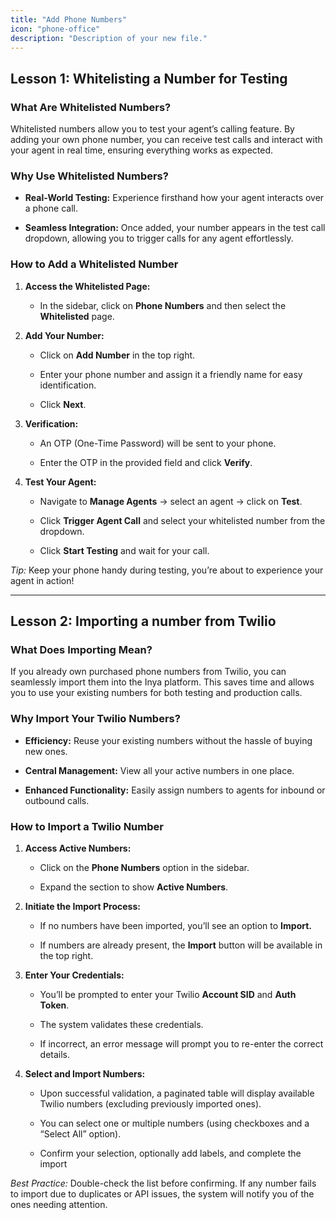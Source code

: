 ```yaml
---
title: "Add Phone Numbers"
icon: "phone-office"
description: "Description of your new file."
---
```


## Lesson 1: Whitelisting a Number for Testing

### What Are Whitelisted Numbers?

Whitelisted numbers allow you to test your agent’s calling feature. By adding your own phone number, you can receive test calls and interact with your agent in real time, ensuring everything works as expected.

### Why Use Whitelisted Numbers?

* **Real-World Testing:** Experience firsthand how your agent interacts over a phone call.

* **Seamless Integration:** Once added, your number appears in the test call dropdown, allowing you to trigger calls for any agent effortlessly.

### How to Add a Whitelisted Number

1. **Access the Whitelisted Page:**

   * In the sidebar, click on **Phone Numbers** and then select the **Whitelisted** page.

2. **Add Your Number:**

   * Click on **Add Number** in the top right.

   * Enter your phone number and assign it a friendly name for easy identification.

   * Click **Next**.

3. **Verification:**

   * An OTP (One-Time Password) will be sent to your phone.

   * Enter the OTP in the provided field and click **Verify**.

4. **Test Your Agent:**

   * Navigate to **Manage Agents** → select an agent → click on **Test**.

   * Click **Trigger Agent Call** and select your whitelisted number from the dropdown.

   * Click **Start Testing** and wait for your call.

*Tip:* Keep your phone handy during testing, you’re about to experience your agent in action!

***

## Lesson 2: Importing a number from Twilio

### What Does Importing Mean?

If you already own purchased phone numbers from Twilio, you can seamlessly import them into the Inya platform. This saves time and allows you to use your existing numbers for both testing and production calls.

### Why Import Your Twilio Numbers?

* **Efficiency:** Reuse your existing numbers without the hassle of buying new ones.

* **Central Management:** View all your active numbers in one place.

* **Enhanced Functionality:** Easily assign numbers to agents for inbound or outbound calls.

### How to Import a Twilio Number

1. **Access Active Numbers:**

   * Click on the **Phone Numbers** option in the sidebar.

   * Expand the section to show **Active Numbers**.

2. **Initiate the Import Process:**

   * If no numbers have been imported, you’ll see an option to **Import.**

   * If numbers are already present, the **Import** button will be available in the top right.

3. **Enter Your Credentials:**

   * You’ll be prompted to enter your Twilio **Account SID** and **Auth Token**.

   * The system validates these credentials.

   * If incorrect, an error message will prompt you to re-enter the correct details.

4. **Select and Import Numbers:**

   * Upon successful validation, a paginated table will display available Twilio numbers (excluding previously imported ones).

   * You can select one or multiple numbers (using checkboxes and a “Select All” option).

   * Confirm your selection, optionally add labels, and complete the import

*Best Practice:* Double-check the list before confirming. If any number fails to import due to duplicates or API issues, the system will notify you of the ones needing attention.